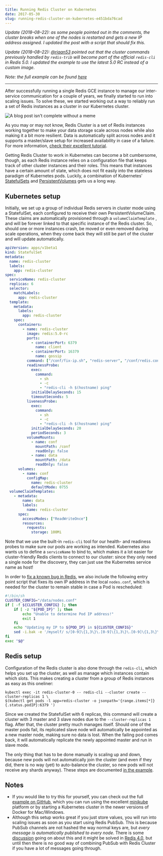 ---
title: Running Redis Cluster on Kubernetes
date: 2017-05-30
slug: running-redis-cluster-on-kubernetes-e451bda76cad
---

_Update (2018–08–22): as some people pointed out in the comments, the cluster breaks when one of the nodes is restarted and gets a new IP address assigned. I updated the post with a script that should fix this._

_Update (2018–08–22): [@riaan53](https://github.com/riaan53) pointed out that the cluster commands previously handled by `redis-trib` will become part of the official `redis-cli` in Redis 5.0. I updated the example to use the latest 5.0 RC instead of a custom image._

_Note: the full example can be found [here](https://github.com/sanderploegsma/redis-cluster)_

---

After successfully running a single Redis GCE instance to manage our inter-service communication for a couple of years, we finally started to run into scaling issues.
To solve these, we started working out a way to reliably run a set of Redis instances as a cluster in our Kubernetes cluster.

![A blog post isn't complete without a meme](./yo-dawg.jpeg)

As you may or may not know, Redis Cluster is a set of Redis instances working together to make your data storage scale across nodes while also making it a bit more resilient.
Data is automatically split across nodes and it supports a master/slave setup for increased availability in case of a failure. For more information, [check their excellent tutorial](https://redis.io/topics/cluster-tutorial).

Getting Redis Cluster to work in Kubernetes can become a bit cumbersome, though, as each Redis instance relies on a configuration file that keeps track of other cluster instances and their roles.
This means that instances have a certain amount of state, which does not fit easily into the stateless paradigm of Kubernetes pods. Luckily, a combination of Kubernetes’
[StatefulSets](https://kubernetes.io/docs/concepts/workloads/controllers/statefulset/) and [PersistentVolumes](https://kubernetes.io/docs/concepts/storage/persistent-volumes/) gets us a long way.

## Kubernetes setup

Initially, we set up a group of individual Redis servers in cluster mode using a StatefulSet, each configured to receive their own PersistentVolumeClaim.
These claims are automatically provisioned through a `volumeClaimTemplate` , and will be forever linked to that specific instance of the Redis cluster.
So, should one or more instances crash, be moved or even removed during scale operations, when they come back they will still be part of the cluster and will update automatically.

```yaml
apiVersion: apps/v1beta1
kind: StatefulSet
metadata:
  name: redis-cluster
  labels:
    app: redis-cluster
spec:
  serviceName: redis-cluster
  replicas: 6
  selector:
    matchLabels:
      app: redis-cluster
  template:
    metadata:
      labels:
        app: redis-cluster
    spec:
      containers:
        - name: redis-cluster
          image: redis:5.0-rc
          ports:
            - containerPort: 6379
              name: client
            - containerPort: 16379
              name: gossip
          command: ["/conf/fix-ip.sh", "redis-server", "/conf/redis.conf"]
          readinessProbe:
            exec:
              command:
                - sh
                - -c
                - "redis-cli -h $(hostname) ping"
            initialDelaySeconds: 15
            timeoutSeconds: 5
          livenessProbe:
            exec:
              command:
                - sh
                - -c
                - "redis-cli -h $(hostname) ping"
            initialDelaySeconds: 20
            periodSeconds: 3
          volumeMounts:
            - name: conf
              mountPath: /conf
              readOnly: false
            - name: data
              mountPath: /data
              readOnly: false
      volumes:
        - name: conf
          configMap:
            name: redis-cluster
            defaultMode: 0755
  volumeClaimTemplates:
    - metadata:
        name: data
        labels:
          name: redis-cluster
      spec:
        accessModes: ["ReadWriteOnce"]
        resources:
          requests:
            storage: 100Mi
```

Note that we use the built-in `redis-cli` tool for our health- and readiness probes to make sure our pods are working as intended.
Kubernetes also wants us to define a `serviceName` to bind to, which makes it a lot easier for cluster-friendly Redis clients to connect to our cluster:
since they only need a single node for the discovery, they can just use the Kubernetes service name as host!

In order to [fix a known bug in Redis](https://github.com/antirez/redis/issues/4645), we also include the following entry point script that fixes its own IP address in the local `nodes.conf`,
which is needed for the cluster to remain stable in case a Pod is rescheduled:

```sh
#!/bin/sh
CLUSTER_CONFIG="/data/nodes.conf"
if [ -f ${CLUSTER_CONFIG} ]; then
    if [ -z "${POD_IP}" ]; then
        echo "Unable to determine Pod IP address!"
        exit 1
    fi
    echo "Updating my IP to ${POD_IP} in ${CLUSTER_CONFIG}"
    sed -i.bak -e '/myself/ s/[0-9]\{1,3\}\.[0-9]\{1,3\}\.[0-9]\{1,3\}\.[0-9]\{1,3\}/${POD_IP}/' ${CLUSTER_CONFIG}
fi
exec "$@"
```

## Redis setup

Configuration of the Redis cluster is also done through the `redis-cli`, which helps you set up the cluster, as well as manage which instances contain which slots.
This makes creating a cluster from a group of Redis instances as easy as this oneliner:

    kubectl exec -it redis-cluster-0 -- redis-cli --cluster create --cluster-replicas 1 \
    $(kubectl get pods -l app=redis-cluster -o jsonpath='{range.items[*]}{.status.podIP}:6379 ')

Since we created the StatefulSet with 6 replicas, this command will create a cluster with 3 master and 3 slave nodes due to the `--cluster-replicas 1` flag.
After that, the cluster pretty much manages itself. Should one of the master pods fail, its replicated slave node will automatically be appointed as a new master node,
making sure no data is lost. When the failing pod comes back, it will automatically replicate the newly appointed master and run in slave mode.

The only thing that has to be done manually is scaling up and down, because new pods will not automatically join the cluster
(and even if they did, there is no way (yet) to auto-balance the cluster, so new pods will not receive any shards anyway).
These steps are documented [in the example](https://github.com/sanderploegsma/redis-cluster#adding-nodes).

## Notes

- If you would like to try this for yourself, you can check out the full [example on GitHub](https://github.com/sanderploegsma/redis-cluster), which you can run using the excellent [minikube](https://kubernetes.io/docs/getting-started-guides/minikube/) platform or by starting a Kubernetes cluster in the newer versions of Docker for Mac/Windows.
- Although this setup works great if you just store values, you will run into scaling issues as soon as you start using Redis PubSub. This is because PubSub channels are not hashed the way normal keys are, but _every message is automatically published to every node_. There is some [discussion](https://github.com/antirez/redis/issues/2672) going on about this and it might be solved in [Redis 4.0](https://github.com/antirez/redis/pull/3381), but until then there is no good way of combining PubSub with Redis Cluster if you have a lot of messages going through.
